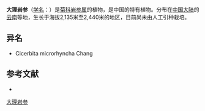 {{Speciesbox
| name = 大理岩参
| status = 
| status_system = 
| image = 
| genus = Cicerbita
| species = oligolepis
| authority = Chang ex Shih in Act.
}}

'''大理岩参'''（[[学名|学名]]：{{lang|la|''Cicerbita oligolepis''}}）是[[菊科|菊科]][[岩参属|岩参属]]的植物，是中国的特有植物。分布在[[中国大陆|中国大陆]]的[[云南|云南]]等地，生长于海拔2,135米至2,440米的地区，目前尚未由人工引种栽培。

== 异名 ==
* Cicerbita microrhyncha Chang

== 参考文献 ==
<div class="references-small">
* {{cite web| url =http://www.bioinfo.cn/db05/KmzwSpecies.php?action=view&id=4569| title =大理岩参| work =《中国高等植物数据库全库》| publisher =中国科学院微生物研究所| author =昆明植物研究所| accessdate =2009-02-25| deadurl =yes| archiveurl =https://web.archive.org/web/20160305004233/http://www.bioinfo.cn/db05/KmzwSpecies.php?action=view&id=4569| archivedate =2016-03-05}}
</div>
{{Taxonbar|from=Q10936798}}

[[Category:岩参属|大理岩参]]


{{植物小作品}}